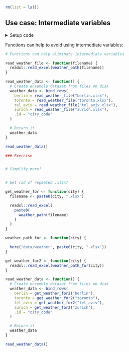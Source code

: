 ```r
rm(list = ls())
```


## Use case: Intermediate variables

<details><summary>Setup code</summary>
```r
### Arguments

```
```r
library(tidyverse)
library(here)

weather_path <- function(filename) {
  # Returned value
  here("data/weather", filename)
}
```
</details>


Functions can help to avoid using intermediate variables:

```r
# Functions can help eliminate intermediate variables
```
```r
read_weather_file <- function(filename) {
  readxl::read_excel(weather_path(filename))
}

read_weather_data <- function() {
  # Create ensemble dataset from files on disk
  weather_data <- bind_rows(
    berlin = read_weather_file("berlin.xlsx"),
    toronto = read_weather_file("toronto.xlsx"),
    tel_aviv = read_weather_file("tel_aviv.xlsx"),
    zurich = read_weather_file("zurich.xlsx"),
    .id = "city_code"
  )

  # Return it
  weather_data
}

read_weather_data()
```


```r
### Exercise
```
```r

```


```r
# Simplify more?
```
```r

```


```r
# Get rid of repeated .xlsx?
```
```r

get_weather_for <- function(city) {
  filename <- paste0(city, ".xlsx")

  readxl::read_excel(
    paste0(
      weather_path(filename)
    )
  )
}

weather_path_for <- function(city) {

  here("data/weather", paste0(city, ".xlsx"))
}

get_weather_for2 <- function(city) {
  readxl::read_excel(weather_path_for(city))
}

read_weather_data <- function() {
  # Create ensemble dataset from files on disk
  weather_data <- bind_rows(
    berlin = get_weather_for2("berlin"),
    toronto = get_weather_for2("toronto"),
    tel_aviv = get_weather_for2("tel_aviv"),
    zurich = get_weather_for2("zurich"),
    .id = "city_code"
  )

  # Return it
  weather_data
}

read_weather_data()
```
